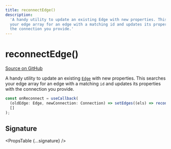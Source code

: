 ```yaml
---
title: reconnectEdge()
description:
  'A handy utility to update an existing Edge with new properties. This searches
  your edge array for an edge with a matching id and updates its properties with
  the connection you provide.'
---
```



# reconnectEdge()

[Source on GitHub](https://github.com/xyflow/xyflow/blob/v11/packages/core/src/utils/graph.ts/#L97)

A handy utility to update an existing [`Edge`](/api-reference/types/edge) with new properties.
This searches your edge array for an edge with a matching `id` and updates its
properties with the connection you provide.

```js
const onReconnect = useCallback(
  (oldEdge: Edge, newConnection: Connection) => setEdges((els) => reconnectEdge(oldEdge, newConnection, els)),
  []
);
```

## Signature

<PropsTable {...signature} />
